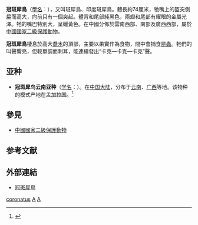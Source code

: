 {{Speciesbox
| genus = Anthracoceros
| species = coronatus
| status = NT
| status_system = iucn3.1
| image = Malabar Pied Hornbill.jpg
| image_caption = 
| authority = ([[Pieter_Boddaert|Boddaert]], 1783)<ref name='id2338'>{{cite web| url =http://www.bioinfo.cn/db05/BjdwSpecies.php?action=view&id=2338| title =冠斑犀鸟| work =《中国动物物种编目数据库》| publisher =中国科学院微生物研究所| author =中国科学院动物研究所| accessdate =2009-04-04| deadurl =yes| archiveurl =https://web.archive.org/web/20160305073247/http://www.bioinfo.cn/db05/BjdwSpecies.php?action=view&id=2338| archivedate =2016-03-05}}</ref>
}}

'''冠斑犀鳥'''（[[學名|學名]]：''{{lang|la|Anthracoceros coronatusll}}''），又叫斑犀鳥、印度斑犀鳥。體長約74厘米，牠嘴上的盔突側扁而高大，向前只有一個突起。體背和尾部純黑色，兩翅和尾部有耀眼的金屬光澤。牠的嘴巴特別大，呈蠟黃色。在中國分佈於雲南西部、南部及廣西西部，屬於[[中國國家二級保護動物|中國國家二級保護動物]]。

'''冠斑犀鳥'''棲息於高大[[喬木|喬木]]的頂部，主要以果實作為食物，間中會捕食[[昆蟲|昆蟲]]。牠們的叫聲響亮，但較單調而刺耳，能連續發出“卡克—卡克—卡克”聲。

==亚种==
*'''冠斑犀鸟云南亚种'''（[[学名|学名]]：{{lang|la|''Anthracoceros coronatus albirostris''}}）。在[[中国大陆|中国大陆]]，分布于[[云南|云南]]、[[广西|广西]]等地。该物种的模式产地在[[孟加拉国|孟加拉国]]。<ref name='id2339'>{{cite web| url =http://www.bioinfo.cn/db05/BjdwSpecies.php?action=view&id=2339| title =冠斑犀鸟云南亚种| work =《中国动物物种编目数据库》| publisher =中国科学院微生物研究所| author =中国科学院动物研究所| accessdate =2009-04-04| deadurl =yes| archiveurl =https://web.archive.org/web/20160305024415/http://www.bioinfo.cn/db05/BjdwSpecies.php?action=view&id=2339| archivedate =2016-03-05}}</ref>

==參見==
*[[中國國家二級保護動物|中國國家二級保護動物]]

==参考文献==
{{reflist}}

==外部連結==
* [https://web.archive.org/web/20070927070612/http://221.224.56.76/ztwz/zxdzw/species/verte/bird/guanbanxiniao.html 冠斑犀鳥]
{{Taxonbar|from=Q908959}}

[[Category:斑犀鳥屬|coronatus]]
[[Category:中國國家一級保護動物|A]]
[[Category:1783年描述的鸟类|A]]